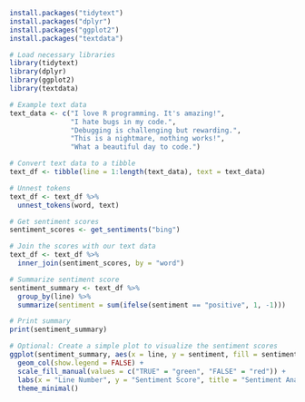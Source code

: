 

```{r}
install.packages("tidytext")
install.packages("dplyr")
install.packages("ggplot2")
install.packages("textdata")
``` 



```{r}
# Load necessary libraries
library(tidytext)
library(dplyr)
library(ggplot2)
library(textdata)

# Example text data
text_data <- c("I love R programming. It's amazing!",
               "I hate bugs in my code.",
               "Debugging is challenging but rewarding.",
               "This is a nightmare, nothing works!",
               "What a beautiful day to code.")

# Convert text data to a tibble
text_df <- tibble(line = 1:length(text_data), text = text_data)

# Unnest tokens
text_df <- text_df %>%
  unnest_tokens(word, text)

# Get sentiment scores
sentiment_scores <- get_sentiments("bing")

# Join the scores with our text data
text_df <- text_df %>%
  inner_join(sentiment_scores, by = "word")

# Summarize sentiment score
sentiment_summary <- text_df %>%
  group_by(line) %>%
  summarize(sentiment = sum(ifelse(sentiment == "positive", 1, -1)))

# Print summary
print(sentiment_summary)

# Optional: Create a simple plot to visualize the sentiment scores
ggplot(sentiment_summary, aes(x = line, y = sentiment, fill = sentiment > 0)) +
  geom_col(show.legend = FALSE) +
  scale_fill_manual(values = c("TRUE" = "green", "FALSE" = "red")) +
  labs(x = "Line Number", y = "Sentiment Score", title = "Sentiment Analysis of Text Data") +
  theme_minimal()


```

